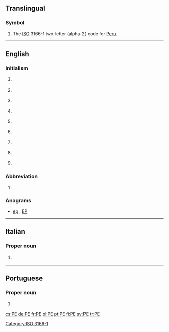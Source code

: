 {{also|Appendix:Variations of "pe"}}
==Translingual==

===Symbol===
{{head|mul|symbol}}

# The [[ISO]] 3166-1 two-letter (alpha-2) code for [[Peru]].

[[Category:ISO 3166-1]]

----

==English==

===Initialism===
{{rfc-header|Initialism}}
{{en-initialism}}

# {{context|business|lang=en}} {{initialism of|[[professional|Professional]] [[engineer|Engineer]]|lang=en}}
# {{context|education|lang=en}} {{initialism of|physical education|lang=en}}
# {{context|education|lang=en}} {{initialism of|preliminary examination|Preliminary Examination|lang=en}}
# {{context|geography|lang=en}} {{initialism of|Prince Edward Island|lang=en}} {{gloss|A Canadian province}}
# {{context|organic compounds|lang=en}} {{initialism of|polyethylene|lang=en}}
# {{context|pathology|lang=en}} {{initialism of|pulmonary embolism|lang=en}}
# {{context|software|lang=en}} {{initialism of|portable executable|Portable Executable|lang=en}}
# {{context|software|lang=en}} {{initialism of|[[portable|Portable]] [[edition|Edition]]|lang=en}} {{gloss|usually used for a software version}}
# {{context|software|lang=en}} {{initialism of|Windows Preinstallation Environment|Preinstallation Environment|lang=en}}

===Abbreviation===
{{rfc-header|Abbreviation}}
{{en-abbr}}

# {{context|geography|lang=en}} {{abbreviation of|Pernambuco|lang=en}} {{gloss|This is a state of [[Brazil]]}}

===Anagrams===
* [[ep#English|ep]] , [[EP#English|EP]]

----

==Italian==

===Proper noun===
{{it-proper noun}}

# {{abbreviation of|Pescara|lang=it}} {{gloss|city in Abruzzo}}

----

==Portuguese==

===Proper noun===
{{pt-proper noun|m}}

# {{abbreviation of|Pernambuco|lang=pt}} {{gloss|Brazilian state}}

[[cs:PE]]
[[de:PE]]
[[fr:PE]]
[[pl:PE]]
[[pt:PE]]
[[fi:PE]]
[[sv:PE]]
[[tr:PE]]